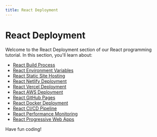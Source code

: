```yaml
---
title: React Deployment
---
```


# React Deployment

Welcome to the React Deployment section of our React programming tutorial. In this section, you'll learn about:

- [React Build Process](./0-react-build-process.mdx)
- [React Environment Variables](./1-react-environment-variables.mdx)
- [React Static Site Hosting](./2-react-static-site-hosting.mdx)
- [React Netlify Deployment](./3-react-netlify-deployment.mdx)
- [React Vercel Deployment](./4-react-vercel-deployment.mdx)
- [React AWS Deployment](./5-react-aws-deployment.mdx)
- [React GitHub Pages](./6-react-github-pages.mdx)
- [React Docker Deployment](./7-react-docker-deployment.mdx)
- [React CI/CD Pipeline](./8-react-cicd-pipeline.mdx)
- [React Performance Monitoring](./9-react-performance-monitoring.mdx)
- [React Progressive Web Apps](./10-react-progressive-web-apps.mdx)

Have fun coding!